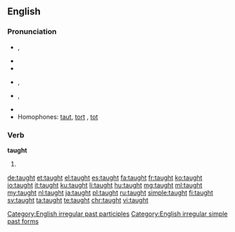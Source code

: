 ==English==

===Pronunciation===
* {{a|UK}} {{enPR|tôt}}, {{IPA|/tɔːt/}}
* {{audio|en-uk-taught.ogg|Audio (UK)}}
* {{rhymes|ɔːt}}
* {{a|US}} {{enPR|tôt}}, {{IPA|/tɔt/}}
* {{a|cot-caught}} {{enPR|tät}}, {{IPA|/tɑt/}}
* {{audio|en-us-taught.ogg|Audio (US)}}
* Homophones: [[taut]], [[tort]] {{qualifier|non-rhotic accents}}, [[tot]] {{qualifier|with cot-caught merger}}

===Verb===
'''taught'''

# {{en-past of|teach}}

[[Category:English irregular past participles]]
[[Category:English irregular simple past forms]]

[[de:taught]]
[[et:taught]]
[[el:taught]]
[[es:taught]]
[[fa:taught]]
[[fr:taught]]
[[ko:taught]]
[[io:taught]]
[[it:taught]]
[[ku:taught]]
[[li:taught]]
[[hu:taught]]
[[mg:taught]]
[[ml:taught]]
[[my:taught]]
[[nl:taught]]
[[ja:taught]]
[[pl:taught]]
[[ru:taught]]
[[simple:taught]]
[[fi:taught]]
[[sv:taught]]
[[ta:taught]]
[[te:taught]]
[[chr:taught]]
[[vi:taught]]